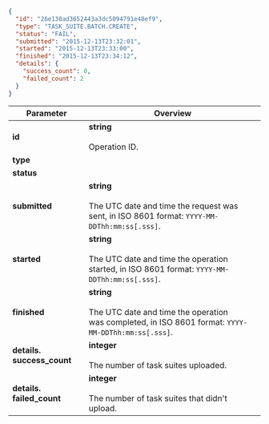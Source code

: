 
```json
{
  "id": "26e130ad3652443a3dc5094791e48ef9",
  "type": "TASK_SUITE.BATCH.CREATE",
  "status": "FAIL",
  "submitted": "2015-12-13T23:32:01",
  "started": "2015-12-13T23:33:00",
  "finished": "2015-12-13T23:34:12",
  "details": {
    "success_count": 0,
    "failed_count": 2
  }
}
```

Parameter | Overview
----- | -----
**id** | **string**<br/><br/>    Operation ID.
**type** | <CreateTaskSuiteTable9/>
**status** | <CreateTaskSuiteTable10/>
**submitted** | **string**<br/><br/>    The UTC date and time the request was sent, in ISO 8601 format: `YYYY-MM-DDThh:mm:ss[.sss]`.
**started** | **string**<br/><br/>    The UTC date and time the operation started, in ISO 8601 format: `YYYY-MM-DDThh:mm:ss[.sss]`.
**finished** | **string**<br/><br/>    The UTC date and time the operation was completed, in ISO 8601 format: `YYYY-MM-DDThh:mm:ss[.sss]`.
**details. success_count** | **integer**<br/><br/>    The number of task suites uploaded.
**details. failed_count** | **integer**<br/><br/>    The number of task suites that didn't upload.
